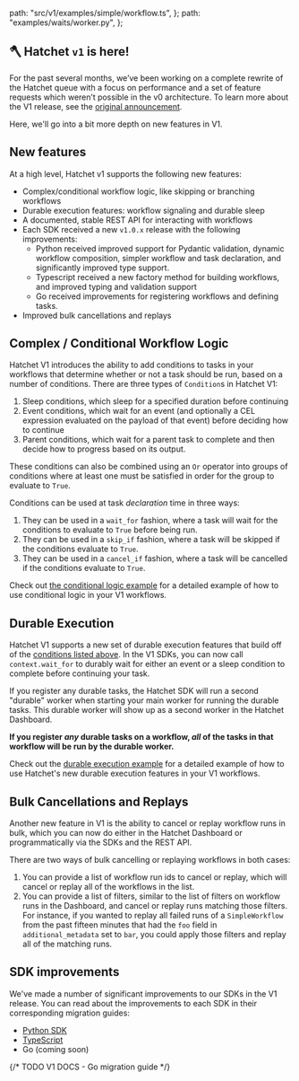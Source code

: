 
  path: "src/v1/examples/simple/workflow.ts",
};
  path: "examples/waits/worker.py",
};


## 🪓 Hatchet `v1` is here!

For the past several months, we’ve been working on a complete rewrite of the Hatchet queue with a focus on performance and a set of feature requests which weren’t possible in the v0 architecture. To learn more about the V1 release, see the [original announcement](./announcement.mdx).

Here, we'll go into a bit more depth on new features in V1.

## New features

At a high level, Hatchet v1 supports the following new features:

- Complex/conditional workflow logic, like skipping or branching workflows
- Durable execution features: workflow signaling and durable sleep
- A documented, stable REST API for interacting with workflows
- Each SDK received a new `v1.0.x` release with the following improvements:
  - Python received improved support for Pydantic validation, dynamic workflow composition, simpler workflow and task declaration, and significantly improved type support.
  - Typescript received a new factory method for building workflows, and improved typing and validation support
  - Go received improvements for registering workflows and defining tasks.
- Improved bulk cancellations and replays

## Complex / Conditional Workflow Logic

Hatchet V1 introduces the ability to add conditions to tasks in your workflows that determine whether or not a task should be run, based on a number of conditions. There are three types of `Condition`s in Hatchet V1:

1. Sleep conditions, which sleep for a specified duration before continuing
2. Event conditions, which wait for an event (and optionally a CEL expression evaluated on the payload of that event) before deciding how to continue
3. Parent conditions, which wait for a parent task to complete and then decide how to progress based on its output.

These conditions can also be combined using an `Or` operator into groups of conditions where at least one must be satisfied in order for the group to evaluate to `True`.

Conditions can be used at task _declaration_ time in three ways:

1. They can be used in a `wait_for` fashion, where a task will wait for the conditions to evaluate to `True` before being run.
2. They can be used in a `skip_if` fashion, where a task will be skipped if the conditions evaluate to `True`.
3. They can be used in a `cancel_if` fashion, where a task will be cancelled if the conditions evaluate to `True`.

Check out [the conditional logic example](./conditional-logic.mdx) for a detailed example of how to use conditional logic in your V1 workflows.

## Durable Execution

Hatchet V1 supports a new set of durable execution features that build off of the [conditions listed above](#complex--conditional-workflow-logic). In the V1 SDKs, you can now call `context.wait_for` to durably wait for either an event or a sleep condition to complete before continuing your task.

<Callout type="info" emoji="🪓">
  If you register any durable tasks, the Hatchet SDK will run a second "durable" worker when starting your main worker for running the durable tasks. This durable worker will show up as a second worker in the Hatchet Dashboard.

**If you register _any_ durable tasks on a workflow, _all_ of the tasks in that workflow will be run by the durable worker.**

</Callout>

Check out the [durable execution example](./durable-execution.mdx) for a detailed example of how to use Hatchet's new durable execution features in your V1 workflows.

## Bulk Cancellations and Replays

Another new feature in V1 is the ability to cancel or replay workflow runs in bulk, which you can now do either in the Hatchet Dashboard or programmatically via the SDKs and the REST API.

There are two ways of bulk cancelling or replaying workflows in both cases:

1. You can provide a list of workflow run ids to cancel or replay, which will cancel or replay all of the workflows in the list.
2. You can provide a list of filters, similar to the list of filters on workflow runs in the Dashboard, and cancel or replay runs matching those filters. For instance, if you wanted to replay all failed runs of a `SimpleWorkflow` from the past fifteen minutes that had the `foo` field in `additional_metadata` set to `bar`, you could apply those filters and replay all of the matching runs.

## SDK improvements

We've made a number of significant improvements to our SDKs in the V1 release. You can read about the improvements to each SDK in their corresponding migration guides:

- [Python SDK](../migration-guide-python.mdx)
- [TypeScript](../migration-guide-typescript.mdx)
- Go (coming soon)

{/* TODO V1 DOCS - Go migration guide */}
